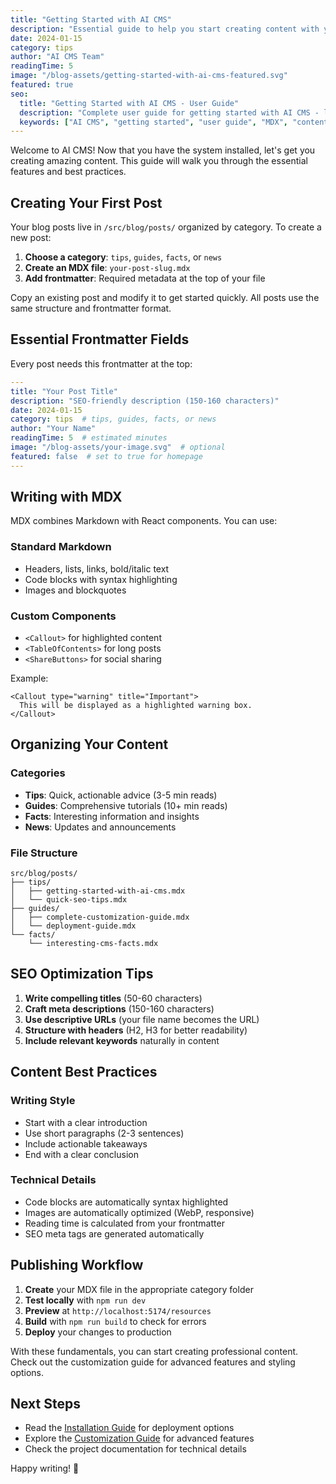 ```yaml
---
title: "Getting Started with AI CMS"
description: "Essential guide to help you start creating content with your new AI-powered CMS installation"
date: 2024-01-15
category: tips
author: "AI CMS Team"
readingTime: 5
image: "/blog-assets/getting-started-with-ai-cms-featured.svg"
featured: true
seo:
  title: "Getting Started with AI CMS - User Guide"
  description: "Complete user guide for getting started with AI CMS - learn to create posts, use MDX components, and optimize your content workflow."
  keywords: ["AI CMS", "getting started", "user guide", "MDX", "content creation", "blog setup"]
---
```


Welcome to AI CMS! Now that you have the system installed, let's get you creating amazing content. This guide will walk you through the essential features and best practices.

## Creating Your First Post

Your blog posts live in `/src/blog/posts/` organized by category. To create a new post:

1. **Choose a category**: `tips`, `guides`, `facts`, or `news`
2. **Create an MDX file**: `your-post-slug.mdx`
3. **Add frontmatter**: Required metadata at the top of your file

<Callout type="info" title="Quick Start">
  Copy an existing post and modify it to get started quickly. All posts use the same structure and frontmatter format.
</Callout>

## Essential Frontmatter Fields

Every post needs this frontmatter at the top:

```yaml
---
title: "Your Post Title"
description: "SEO-friendly description (150-160 characters)"
date: 2024-01-15
category: tips  # tips, guides, facts, or news
author: "Your Name"
readingTime: 5  # estimated minutes
image: "/blog-assets/your-image.svg"  # optional
featured: false  # set to true for homepage
---
```

## Writing with MDX

MDX combines Markdown with React components. You can use:

### Standard Markdown
- Headers, lists, links, bold/italic text
- Code blocks with syntax highlighting
- Images and blockquotes

### Custom Components
- `<Callout>` for highlighted content
- `<TableOfContents>` for long posts
- `<ShareButtons>` for social sharing

Example:
```mdx
<Callout type="warning" title="Important">
  This will be displayed as a highlighted warning box.
</Callout>
```

## Organizing Your Content

### Categories
- **Tips**: Quick, actionable advice (3-5 min reads)
- **Guides**: Comprehensive tutorials (10+ min reads)  
- **Facts**: Interesting information and insights
- **News**: Updates and announcements

### File Structure
```
src/blog/posts/
├── tips/
│   ├── getting-started-with-ai-cms.mdx
│   └── quick-seo-tips.mdx
├── guides/
│   ├── complete-customization-guide.mdx
│   └── deployment-guide.mdx
└── facts/
    └── interesting-cms-facts.mdx
```

## SEO Optimization Tips

1. **Write compelling titles** (50-60 characters)
2. **Craft meta descriptions** (150-160 characters)
3. **Use descriptive URLs** (your file name becomes the URL)
4. **Structure with headers** (H2, H3 for better readability)
5. **Include relevant keywords** naturally in content

## Content Best Practices

### Writing Style
- Start with a clear introduction
- Use short paragraphs (2-3 sentences)
- Include actionable takeaways
- End with a clear conclusion

### Technical Details
- Code blocks are automatically syntax highlighted
- Images are automatically optimized (WebP, responsive)
- Reading time is calculated from your frontmatter
- SEO meta tags are generated automatically

## Publishing Workflow

1. **Create** your MDX file in the appropriate category folder
2. **Test locally** with `npm run dev`
3. **Preview** at `http://localhost:5174/resources`
4. **Build** with `npm run build` to check for errors
5. **Deploy** your changes to production

<Callout type="success" title="You're Ready!">
  With these fundamentals, you can start creating professional content. Check out the customization guide for advanced features and styling options.
</Callout>

## Next Steps

- Read the [Installation Guide](/resources/guides/installation-and-setup) for deployment options
- Explore the [Customization Guide](/resources/guides/complete-customization-guide) for advanced features
- Check the project documentation for technical details

Happy writing! 🚀

<ShareButtons />